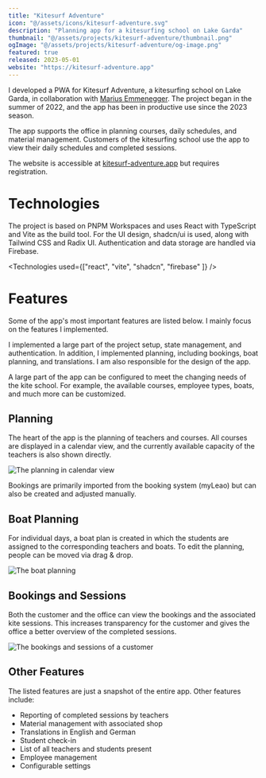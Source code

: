 ```yaml
---
title: "Kitesurf Adventure"
icon: "@/assets/icons/kitesurf-adventure.svg"
description: "Planning app for a kitesurfing school on Lake Garda"
thumbnail: "@/assets/projects/kitesurf-adventure/thumbnail.png"
ogImage: "@/assets/projects/kitesurf-adventure/og-image.png"
featured: true
released: 2023-05-01
website: "https://kitesurf-adventure.app"
---
```


I developed a PWA for Kitesurf Adventure, a kitesurfing school on Lake Garda, in collaboration with [Marius Emmenegger](https://macchiatoit.com). The project began in the summer of 2022, and the app has been in productive use since the 2023 season.

The app supports the office in planning courses, daily schedules, and material management. Customers of the kitesurfing school use the app to view their daily schedules and completed sessions.

The website is accessible at [kitesurf-adventure.app](https://kitesurf-adventure.app) but requires registration.

# Technologies

The project is based on PNPM Workspaces and uses React with TypeScript and Vite as the build tool. For the UI design, shadcn/ui is used, along with Tailwind CSS and Radix UI. Authentication and data storage are handled via Firebase.

<Technologies used={["react", "vite", "shadcn", "firebase" ]} />

# Features

Some of the app's most important features are listed below. I mainly focus on the features I implemented.

I implemented a large part of the project setup, state management, and authentication. In addition, I implemented planning, including bookings, boat planning, and translations. I am also responsible for the design of the app.

A large part of the app can be configured to meet the changing needs of the kite school. For example, the available courses, employee types, boats, and much more can be customized.

## Planning

The heart of the app is the planning of teachers and courses. All courses are displayed in a calendar view, and the currently available capacity of the teachers is also shown directly.

![The planning in calendar view](@/assets/projects/kitesurf-adventure/ksa-planning.png)

Bookings are primarily imported from the booking system (myLeao) but can also be created and adjusted manually.

## Boat Planning

For individual days, a boat plan is created in which the students are assigned to the corresponding teachers and boats. To edit the planning, people can be moved via drag & drop.

![The boat planning](@/assets/projects/kitesurf-adventure/ksa-boats.png)

## Bookings and Sessions

Both the customer and the office can view the bookings and the associated kite sessions. This increases transparency for the customer and gives the office a better overview of the completed sessions.

![The bookings and sessions of a customer](@/assets/projects/kitesurf-adventure/ksa-booking.png)

## Other Features

The listed features are just a snapshot of the entire app. Other features include:

- Reporting of completed sessions by teachers
- Material management with associated shop
- Translations in English and German
- Student check-in
- List of all teachers and students present
- Employee management
- Configurable settings
